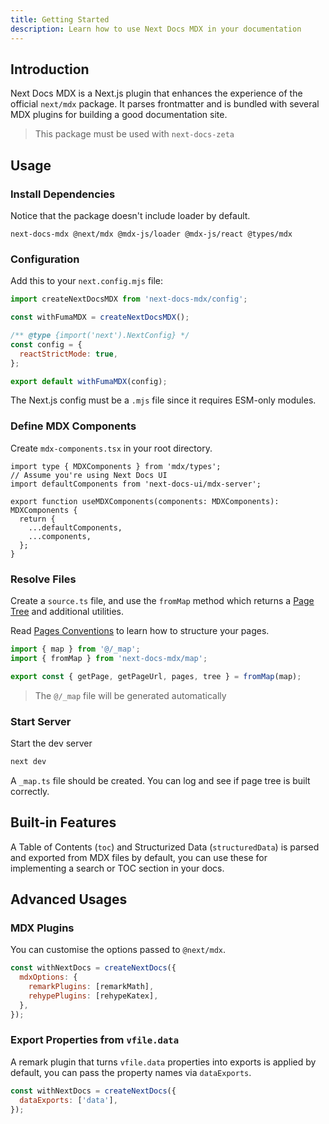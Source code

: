 ```yaml
---
title: Getting Started
description: Learn how to use Next Docs MDX in your documentation
---
```


## Introduction

Next Docs MDX is a Next.js plugin that enhances the experience of the official
`next/mdx` package. It parses frontmatter and is bundled with several MDX
plugins for building a good documentation site.

> This package must be used with `next-docs-zeta`

## Usage

### Install Dependencies

Notice that the package doesn't include loader by default.

```package-install
next-docs-mdx @next/mdx @mdx-js/loader @mdx-js/react @types/mdx
```

### Configuration

Add this to your `next.config.mjs` file:

```js
import createNextDocsMDX from 'next-docs-mdx/config';

const withFumaMDX = createNextDocsMDX();

/** @type {import('next').NextConfig} */
const config = {
  reactStrictMode: true,
};

export default withFumaMDX(config);
```

<Callout title="Be Careful" type='warn' className="mt-4">

The Next.js config must be a `.mjs` file since it requires ESM-only modules.

</Callout>

### Define MDX Components

Create `mdx-components.tsx` in your root directory.

```tsx
import type { MDXComponents } from 'mdx/types';
// Assume you're using Next Docs UI
import defaultComponents from 'next-docs-ui/mdx-server';

export function useMDXComponents(components: MDXComponents): MDXComponents {
  return {
    ...defaultComponents,
    ...components,
  };
}
```

### Resolve Files

Create a `source.ts` file, and use the `fromMap` method which returns a
[Page Tree](/docs/headless/page-tree) and additional utilities.

Read [Pages Conventions](/docs/headless/utils/build-page-tree#pages-structure)
to learn how to structure your pages.

```ts title="source.ts"
import { map } from '@/_map';
import { fromMap } from 'next-docs-mdx/map';

export const { getPage, getPageUrl, pages, tree } = fromMap(map);
```

> The `@/_map` file will be generated automatically

### Start Server

Start the dev server

```bash
next dev
```

A `_map.ts` file should be created. You can log and see if page tree is built
correctly.

## Built-in Features

A Table of Contents (`toc`) and Structurized Data (`structuredData`) is parsed
and exported from MDX files by default, you can use these for implementing a
search or TOC section in your docs.

## Advanced Usages

### MDX Plugins

You can customise the options passed to `@next/mdx`.

```js
const withNextDocs = createNextDocs({
  mdxOptions: {
    remarkPlugins: [remarkMath],
    rehypePlugins: [rehypeKatex],
  },
});
```

### Export Properties from `vfile.data`

A remark plugin that turns `vfile.data` properties into exports is applied by
default, you can pass the property names via `dataExports`.

```js
const withNextDocs = createNextDocs({
  dataExports: ['data'],
});
```
